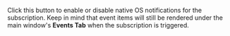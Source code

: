 Click this button to enable or disable native OS notifications for the subscription. Keep in mind that event items will still be rendered under the main window's **Events Tab** when the subscription is triggered.
